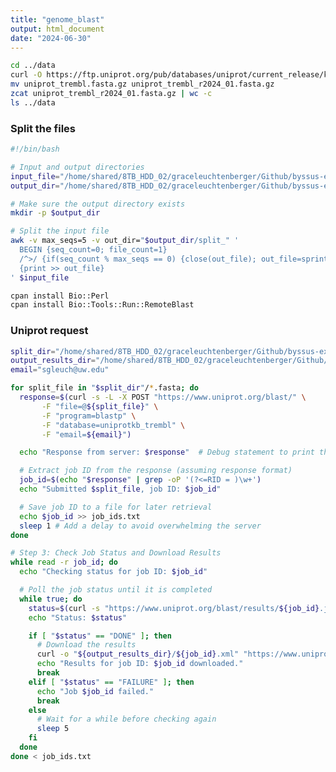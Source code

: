 ```yaml
---
title: "genome_blast"
output: html_document
date: "2024-06-30"
---
```



```bash

cd ../data
curl -O https://ftp.uniprot.org/pub/databases/uniprot/current_release/knowledgebase/complete/uniprot_trembl.fasta.gz
mv uniprot_trembl.fasta.gz uniprot_trembl_r2024_01.fasta.gz
zcat uniprot_trembl_r2024_01.fasta.gz | wc -c
ls ../data

```








### Split the files
```bash
#!/bin/bash

# Input and output directories
input_file="/home/shared/8TB_HDD_02/graceleuchtenberger/Github/byssus-exp-analysis/data/ncbi_dataset/data/GCF_036588685.1/cds_from_genomic.fasta"
output_dir="/home/shared/8TB_HDD_02/graceleuchtenberger/Github/byssus-exp-analysis/data/splits"

# Make sure the output directory exists
mkdir -p $output_dir

# Split the input file
awk -v max_seqs=5 -v out_dir="$output_dir/split_" '
  BEGIN {seq_count=0; file_count=1}
  /^>/ {if(seq_count % max_seqs == 0) {close(out_file); out_file=sprintf("%s%d.fasta", out_dir, file_count++);} seq_count++}
  {print >> out_file}
' $input_file

```

```bash
cpan install Bio::Perl
cpan install Bio::Tools::Run::RemoteBlast
```


### Uniprot request
```bash
split_dir="/home/shared/8TB_HDD_02/graceleuchtenberger/Github/byssus-exp-analysis/data/splits"
output_results_dir="/home/shared/8TB_HDD_02/graceleuchtenberger/Github/byssus-exp-analysis/output/mtros_trembl_blast"
email="sgleuch@uw.edu"

for split_file in "$split_dir"/*.fasta; do
  response=$(curl -s -L -X POST "https://www.uniprot.org/blast/" \
       -F "file=@${split_file}" \
       -F "program=blastp" \
       -F "database=uniprotkb_trembl" \
       -F "email=${email}")

  echo "Response from server: $response"  # Debug statement to print the response

  # Extract job ID from the response (assuming response format)
  job_id=$(echo "$response" | grep -oP '(?<=RID = )\w+')
  echo "Submitted $split_file, job ID: $job_id"

  # Save job ID to a file for later retrieval
  echo $job_id >> job_ids.txt
  sleep 1 # Add a delay to avoid overwhelming the server
done
```



```bash
# Step 3: Check Job Status and Download Results
while read -r job_id; do
  echo "Checking status for job ID: $job_id"

  # Poll the job status until it is completed
  while true; do
    status=$(curl -s "https://www.uniprot.org/blast/results/${job_id}.json" | jq -r '.status')
    echo "Status: $status"

    if [ "$status" == "DONE" ]; then
      # Download the results
      curl -o "${output_results_dir}/${job_id}.xml" "https://www.uniprot.org/blast/results/${job_id}.xml"
      echo "Results for job ID: $job_id downloaded."
      break
    elif [ "$status" == "FAILURE" ]; then
      echo "Job $job_id failed."
      break
    else
      # Wait for a while before checking again
      sleep 5
    fi
  done
done < job_ids.txt



```






